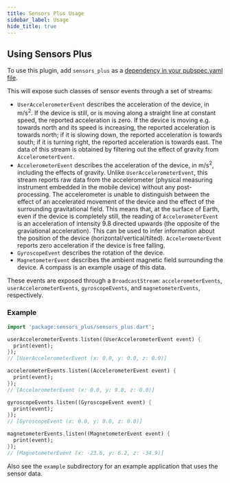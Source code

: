```yaml
---
title: Sensors Plus Usage
sidebar_label: Usage
hide_title: true
---
```


## Using Sensors Plus

To use this plugin, add `sensors_plus` as a [dependency in your pubspec.yaml
file](https://plus.fluttercommunity.dev/docs/overview).

This will expose such classes of sensor events through a set of streams:

- `UserAccelerometerEvent` describes the acceleration of the device, in m/s<sup>2</sup>.
If the device is still, or is moving along a straight line at constant speed,
the reported acceleration is zero.
If the device is moving e.g. towards north and its speed is increasing, the reported acceleration
is towards north; if it is slowing down, the reported acceleration is towards south;
if it is turning right, the reported acceleration is towards east.
The data of this stream is obtained by filtering out the effect of gravity from `AccelerometerEvent`.
- `AccelerometerEvent` describes the acceleration of the device, in m/s<sup>2</sup>, including the
  effects of gravity. Unlike `UserAccelerometerEvent`, this stream reports raw data from
	the accelerometer (physical measuring instrument embedded in the mobile device)
	without any post-processing.
	The accelerometer is unable to distinguish between the effect of an accelerated movement of the
	device and the effect of the surrounding gravitational field.
	This means that, at the surface of Earth, even if the device is completely still,
	the reading of `AccelerometerEvent` is an acceleration of intensity 9.8 directed upwards
	(the opposite of the graviational acceleration).
	This can be used to infer information about the position of the device (horizontal/vertical/tilted).
	`AccelerometerEvent` reports zero acceleration if the device is free falling.
- `GyroscopeEvent` describes the rotation of the device.
- `MagnetometerEvent` describes the ambient magnetic field surrounding the
  device. A compass is an example usage of this data.

These events are exposed through a `BroadcastStream`: `accelerometerEvents`,
`userAccelerometerEvents`, `gyroscopeEvents`, and `magnetometerEvents`,
respectively.

### Example

```dart
import 'package:sensors_plus/sensors_plus.dart';

userAccelerometerEvents.listen((UserAccelerometerEvent event) {
  print(event);
});
// [UserAccelerometerEvent (x: 0.0, y: 0.0, z: 0.0)]

accelerometerEvents.listen((AccelerometerEvent event) {
  print(event);
});
// [AccelerometerEvent (x: 0.0, y: 9.8, z: 0.0)]

gyroscopeEvents.listen((GyroscopeEvent event) {
  print(event);
});
// [GyroscopeEvent (x: 0.0, y: 0.0, z: 0.0)]

magnetometerEvents.listen((MagnetometerEvent event) {
  print(event);
});
// [MagnetometerEvent (x: -23.6, y: 6.2, z: -34.9)]

```

Also see the `example` subdirectory for an example application that uses the
sensor data.
